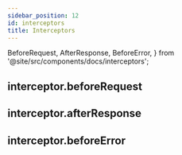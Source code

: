 ```yaml
---
sidebar_position: 12
id: interceptors
title: Interceptors
---
```


  BeforeRequest,
  AfterResponse,
  BeforeError,
} from '@site/src/components/docs/interceptors';

## interceptor.beforeRequest

<BeforeRequest />

## interceptor.afterResponse

<AfterResponse />

## interceptor.beforeError

<BeforeError />
